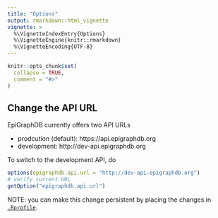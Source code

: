 ```yaml
---
title: "Options"
output: rmarkdown::html_vignette
vignette: >
  %\VignetteIndexEntry{Options}
  %\VignetteEngine{knitr::rmarkdown}
  %\VignetteEncoding{UTF-8}
---
```


```r
knitr::opts_chunk$set(
  collapse = TRUE,
  comment = "#>"
)
```

## Change the API URL

EpiGraphDB currently offers two API URLs

- prodcution (default): https://api.epigraphdb.org
- development: http://dev-api.epigraphdb.org

To switch to the development API, do

```r
options(epigraphdb.api.url = "http://dev-api.epigraphdb.org")
# verify current URL
getOption("epigraphdb.api.url")
```

NOTE: you can make this change persistent by placing the changes in
[`.Rprofile`](https://www.statmethods.net/interface/customizing.html).

